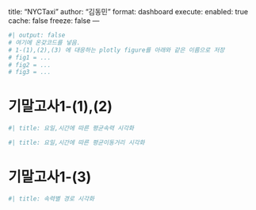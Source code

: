 
title: "NYCTaxi"
author: "김동민"
format: dashboard
execute: 
  enabled: true
  cache: false
  freeze: false
---

```python
#| output: false
# 여기에 온갖코드를 넣음.
# 1-(1),(2),(3) 에 대응하는 plotly figure를 아래와 같은 이름으로 저장
# fig1 = ...
# fig2 = ...
# fig3 = ...
```

# 기말고사1-(1),(2)

```python
#| title: 요일,시간에 따른 평균속력 시각화        

```

```python
#| title: 요일,시간에 따른 평균이동거리 시각화        

```

# 기말고사1-(3)

```python
#| title: 속력별 경로 시각화

```